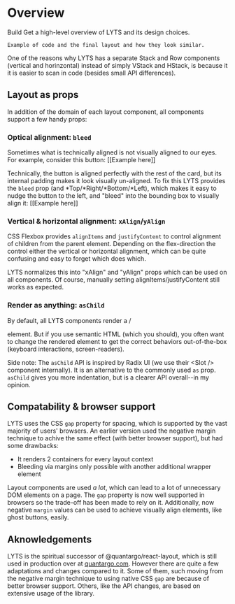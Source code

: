 
# Overview

Build Get a high-level overview of LYTS and its design choices.

```
Example of code and the final layout and how they look similar.

```

One of the reasons why LYTS has a separate Stack and Row components (vertical and horinzontal) instead of simply VStack and HStack, is because it it is easier to scan in code (besides small API differences).

## Layout as props


In addition of the domain of each layout component, all components support a few handy props:

### Optical alignment: `bleed`

Sometimes what is technically aligned is not visually aligned to our eyes. For example, consider this button:
[[Example here]]

Technically, the button is aligned perfectly with the rest of the card, but its internal padding makes it look visually un-aligned. To fix this LYTS provides the `bleed` prop (and *Top/*Right/*Bottom/*Left), which makes it easy to nudge the button to the left, and "bleed" into the bounding box to visually align it:
[[Example here]]

### Vertical & horizontal alignment: `xAlign`/`yAlign`

CSS Flexbox provides `alignItems` and `justifyContent` to control alignment of children from the parent element. Depending on the flex-direction the control either the vertical or horizontal alignment, which can be quite confusing and easy to forget which does which.

LYTS normalizes this into "xAlign" and "yAlign" props which can be used on all components. Of course, manually setting alignItems/justifyContent still works as expected.

### Render as anything: `asChild`

By default, all LYTS components render a /<div> element. But if you use semantic HTML (which you should), you often want to change the rendered element to get the correct behaviors out-of-the-box (keyboard interactions, screen-readers).

Side note: The `asChild` API is inspired by Radix UI (we use their \<Slot /> component internally). It is an alternative to the commonly used `as` prop. `asChild` gives you more indentation, but is a clearer API overall--in my opinion.

## Compatability & browser support

LYTS uses the CSS `gap` property for spacing, which is supported by the vast majority of users' browsers. An earlier version used the negative margin technique to achive the same effect (with better browser support), but had some drawbacks:

- It renders 2 containers for every layout context
- Bleeding via margins only possible with another additional wrapper element

Layout components are used *a lot*, which can lead to a lot of unnecessary DOM elements on a page. The `gap` property is now well supported in browsers so the trade-off has been made to rely on it. Additionally, now negative `margin` values can be used to achieve visually align elements, like ghost buttons, easily.

## Aknowledgements

LYTS is the spiritual successor of @quantargo/react-layout, which is still used in production over at [quantargo.com](https://www.quantargo.com/dashboard/courses). However there are quite a few adaptations and changes compared to it. Some of them, such moving from the negative margin technique to using native CSS `gap` are because of better browser support. Others, like the API changes, are based on extensive usage of the library.
